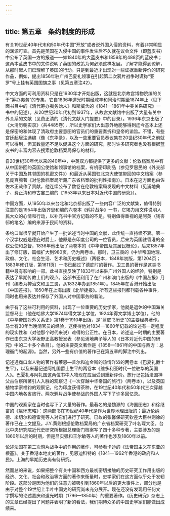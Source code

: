 ```yaml
---
---
---
```

title: 第五章　条约制度的形成
---



有关19世纪40年代末和50年代中国“开放”或者说外国入侵的资料，有着非常明显的渊源可查。首先是英国在入侵中国的事件发生后不久就在议会文件（即蓝皮书）中公布了英国一方的报道——如1840年的大蓝皮书和1859年的488页的蓝皮书；这两本蓝皮书中的文件说明了英国的政策为何必须这样发展。了解才能得到谅解，从那时起人们已理解了英国的行动。只是到最近才出现对一些证据重新评价的研究作品，例如，提出1856年驻广州巴夏礼领事在引起第二次鸦片战争时谎称“亚罗”号上挂有英国国旗之事（见第五章注42）。

中文方面的可利用资料只是在1930年才开始出版，这就是北京故宫博物院编的关于“筹办夷务”的专集，它自1836年道光时期经咸丰和同治时期至1874年止（见下面书目中的《清代筹办夷务始末》和斯威舍的《1841—1861年中美关系研究》一书中的记述）。从20世纪30年代初到1937年，从故宫文献馆中出版了大量有关中外关系的文献（见费正清的《清代文献入门提要》中的目录）。1936年东京出版了《大清历朝实录》（共4485卷），所以史学家们大出意外地能够得到迄今基本上还是保密的和体现了清政府主要意图的官员们的重要奏折和皇帝的谕旨。不错，有些宫廷起居注选编（像《东华录》，以及一些重要官员奏议集在20世纪30年代之前就可以得到，但其数量还不足以促进这个方面的研究，那时许多研究者也没有根据蓝皮书的丰富内容去搜索伦敦档案局保存的材料。

自20世纪30年代以来的40年中，中英双方都提供了更多的文献：伦敦档案局中有从中国带回的英国公使馆和领事馆的档案，有机密印刷品（参见罗惠民的《外交部关于中国及其邻国的机密文件》）和最近从英国驻北京大使馆带回的中文档案（参见庞百腾著《对伦敦档案局所藏广东省档案的批判性指南》）。日本在这方面也由佐佐木正哉作了贡献，他连续公布了数卷在伦敦档案局发现的中文材料（见浦地典子、费正清和市古宙三编的《1953年以来日本对近代中国的研究》）。

中国方面，从1950年以来台北和北京都出版了一些内容广泛的文献集，值得特别注意的是1954年出版齐思和编的六卷本《鸦片战争》一书，它竭力用文件说明人民大众的心情和行动，以补充书中官方记载的不足。特别值得重视的是阿英（钱杏邨的笔名）编的来源于民间的资料。

条约口岸很早就开始产生了一批论述当时中国的文献，此传统一直持续不衰。第一个汉学权威是德庇时爵士，他原是东印度公司的一位官员，后来为英国驻香港的全权公使和总督，1836年他出版了两卷本的《中华帝国及其居民概论》，后来1857年出了修订版，篇幅扩大到980页，仍为两卷本。那时，卫三畏的《中华帝国地理、政府、文化、社会生活、艺术和历史概述》（两卷本，1848年初版，第1204页；1883年修订版，第1611页）一书已超过了德庇时的著作。卫三畏的著作是这类书籍中最有影响的一部。此书直接反映了1833年以来驻广州外国人的经验，特别是表达了早期传教士们的观点。这部书还利用了在广州和澳门出版的《中国丛报》月刊（编者为裨治文和卫三畏，从1832年办到1851年）。1845年在香港开始出版《中国差报》，1850年在上海出版《北华捷报》。所有这些报刊都刊载各种事件，同时也用来表达并保存了外国人对中国事务的看法。

由于有了这些可利用的资料，出现了一位重要的历史学家，他就是退休的中国海关监督马士（他在哈佛大学1874年得文学士学位，1924年得文学博士学位）。他的《中华帝国对外关系史》第1卷于1910年出版，是“蓝皮书历史”的主要经典著作。马士有30年当晚清官员的经验，这使得他对1834—1860年记载的论述有一定程度的现实性和（对他那个时代来说）难得的公正性。在日本，论述这一时期的主要著作已由东京大学坂野正高教授发表（参见浦地典子等人的《日本对近代中国的研究》中的二十多个条目）。他的主要英文著作是《1858—1861年的中国与西方：总理衙门的起源》。当然，另外一些有价值的著作已在第五章的脚注中列出。

记述通商口岸人物的著作有莱恩—普尔和迪金斯的热情洋溢的两卷本《巴夏礼爵士生平》，以及米基记述阿礼国爵士生平的两卷本《维多利亚时代一位驻华的英国人》。巴夏礼与阿礼国这两位书中人物现在应当受到重新评价。旅行记包括法国神父古伯察所著引人入胜的观察记《一次穿越中华帝国的旅行》（两卷本），以及英国植物学家福钧的观察记，他为印度获得茶种，在19世纪40年代和50年代三次穿越中国内地各省旅行。两次鸦片战争使参战的外国人写下了许多回忆录。

中国的观察家在当时也写下了大量的著作。最著名的是魏源的《海国图志》和徐继畬的《赢环志略》：这两部书在19世纪40年代是作为世界地理出版的；最近伦纳德、米切尔和德雷克等人对它们进行了研究。已故的张馨保研究钦差大臣林则徐的著作已在上文提及。J.Y.黄则根据伦敦档案局的广东省档案研究了叶名琛大臣。台北中央研究院近代史研究所根据总理衙门档案写了四十多种专著，主要涉及的是1860年以后的时期，但是吕实强和王尔敏等人的著作也涉及1860年以前。

论述法国在第二次鸦片战争中的作用的著作，可参看卡迪的《法帝国主义在东亚的根基》。关于香港本地史的著作，见恩迪科特的《1841—1962年香港的政府和人民》。上海的早期历史尚有待研究。

然而总的来说，如果把整个有关中国和西方最初密切接触的历史研究工作用出版的经济、文化、社会和政治等方面的著作来衡量时，史学家们在这方面似乎处于发轫阶段。这部分是因为他们的注意力被吸引到1860年以后的更大事件上，部分也是由于对整个19世纪上半叶中国史的研究尚未充分展开。现在还没有发现用任何文字撰写的论述嘉庆和道光时期（1796—1850年）的重要著作。《历史研究》杂志上的文章已经提出了问题并表明了新的看法，我们期待众多的中国史学家们能做出成绩来。